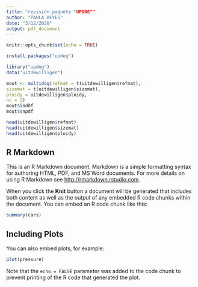 ---
title: "revisión paquete "UPDOG""
author: "PAULA REYES"
date: "3/12/2020"
output: pdf_document
---

```{r setup, include=FALSE}
knitr::opts_chunk$set(echo = TRUE)
```

```{r}
install.packages("updog")
```

```{r}
library("updog")
data("uitdewilligen")
```


```{r}
mout <- multidog(refmat = t(uitdewilligen$refmat),
sizemat = t(uitdewilligen$sizemat),
ploidy = uitdewilligen$ploidy,
nc = 2)
mout$inddf
mout$snpdf
```
```{r}
head(uitdewilligen$refmat)
head(uitdewilligen$sizemat)
head(uitdewilligen$ploidy)
```

## R Markdown

This is an R Markdown document. Markdown is a simple formatting syntax for authoring HTML, PDF, and MS Word documents. For more details on using R Markdown see <http://rmarkdown.rstudio.com>.

When you click the **Knit** button a document will be generated that includes both content as well as the output of any embedded R code chunks within the document. You can embed an R code chunk like this:

```{r cars}
summary(cars)
```

## Including Plots

You can also embed plots, for example:

```{r pressure, echo=FALSE}
plot(pressure)
```

Note that the `echo = FALSE` parameter was added to the code chunk to prevent printing of the R code that generated the plot.

